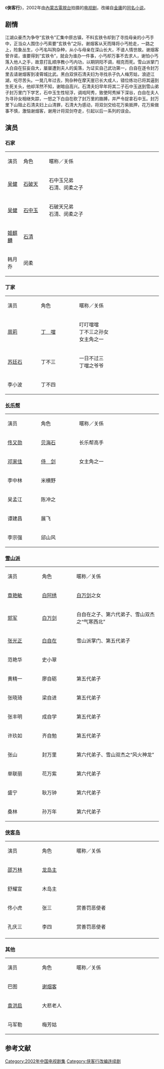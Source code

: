{{unreferenced|time=2012-03-09T15:24:01+00:00}}
{{Otheruses|俠客行 (消歧義)}}
{{电视节目信息框
| 名称     = 侠客行
| 别名     = 
| 英文名称 = <!-- {{lang|en| }}  -->
| 图片     = Hap Hak Hang.jpg
| 图说     = 海报
| 分类     = 古装剧
| 原创者   = 金庸《[[俠客行|俠客行]]》
| 导演     = [[王新民|王新民]]
| 监制     = 
| 出品人   = 
| 编剧     = 
| 制作人   = 
| 摄影     = 
| 演出     = [[吴健|吴健]]<br>[[邓家佳|邓家佳]]<br>[[姬麒麟|姬麒麟]]
| 配音     =
| 旁白     = 
| 主题曲   = 《天仙子》
| 片尾曲   = 《但愿人长久》
| 插曲     = 
| 地区     = {{CHNML}}
| 语言     = 普通话
| 集数     = 40集
| 每集长   = 45分钟
| 制作公司 = 
| 首播地区 = 
| 电视网   = 
| 开始     = 
| 结束     = 
| 先于     = 
| 后于     = 
| 相关剧集 = 
| 官方网站 = 
}}
《'''俠客行'''》，2002年由[[內蒙古電視台|內蒙古電視台]]拍摄的[[电视剧|电视剧]]，改编自[[金庸|金庸]]的[[俠客行|同名小说]]。

== 剧情 ==
江湖众豪杰为争夺“玄铁令”汇集中原古镇，不料玄铁令却到了寻找母亲的小丐手中，正当众人围住小丐索要“玄铁令”之际，谢烟客从天而降将小丐抢走，一路之上，险象丛生，小丐名叫狗杂种，从小与母亲在深山长大，不谙人情世故。谢烟客曾许诺，谁要得到“玄铁令”，就会为谁办一件事，小丐却万事不去求人，谢怕小丐落入他人之手，故意打乱顺序教小丐内功，以期阴阳不调，相克而死。雪山派掌门人白自在狂妄自大，屡屡遭到夫人的奚落，为证实自己武功第一，白自在逐令封万里去请谢烟客到凌霄城比武。黑白双侠石清夫妇为寻找杀子仇人梅芳姑，浪迹江湖，吃尽苦头。一晃几年过去，狗杂种在摩天崖已长大成人，错位练功已将其逼到生死关头，他却浑然不知，谢暗自高兴。石清夫妇早年将其二子石中玉送到雪山弟子封万里门下学艺，石中玉生性轻浮，调戏阿秀，致使阿秀掉下深谷，白自在夫人为寻孙女相继失踪，一怒之下白自在砍了封万里的胳膊，并严令捉拿石中玉。封万里下山阻止石清夫妇上山清罪，石清大为感动，将双剑交给花万紫抵押，花万紫做事不慎，激恼谢烟客，谢用计将双剑夺走，引起以后一系列的误会。

== 演员 ==
=== 石家 ===
{|class="wikitable" width="60%"
|- style="background:cornflowerblue; color:white" align=center
|style="width:6%"|演员||style="width:10%"|角色||style="width:44%"|暱称／关係
|-
|[[吴健|吴健]]||[[石破天|石破天]]||石中玉兄弟<br>石清、闵柔之子
|-
|[[吴健|吴健]]||[[石中玉|石中玉]]||石破天兄弟<br>石清、闵柔之子
|-
|[[姬麒麟|姬麒麟]]||[[石清|石清]]||
|-
|韩月乔||闵柔||
|}

=== 丁家 ===
{|class="wikitable" width="60%"
|- style="background:cornflowerblue; color:white" align=center
|style="width:6%"|演员||style="width:6%"|角色||style="width:15%"|暱称／关係
|-
|[[周莉|周莉]]||[[丁噹_(消歧義)|丁　噹]]||叮叮噹噹<br>丁不三之孙女<br>女主角之一
|-
|[[苏廷石|苏廷石]]||丁不三||一日不过三<br>丁噹之爷爷
|-
|李小波 ||丁不四||
|}

=== [[长乐帮|长乐帮]] ===
{|class="wikitable" width="60%"
|- style="background:cornflowerblue; color:white" align=center
|style="width:6%"|演员||style="width:6%"|角色||style="width:15%"|暱称／关係
|-
|[[佟又勋|佟又勋]]||[[贝海石|贝海石]]||长乐帮高手
|-
|[[邓家佳|邓家佳]]||[[侍剑|侍　剑]]||女主角之一
|-
|李中林||米横野||
|-
|吴孟江||陈冲之||
|-
|谭建昌||展飞||
|-
|李宗强||邱山风||
|}

=== [[雪山派|雪山派]] ===
{|class="wikitable" width="60%"
|- style="background:cornflowerblue; color:white" align=center
|style="width:6%"|演员||style="width:6%"|角色||style="width:15%"|暱称／关係
|-
|[[章艳敏|章艳敏]]||[[白阿绣|白阿绣]]||[[白万剑|白万剑]]之女
|-
|[[郭军|郭军]]||[[白万剑|白万剑]]||白自在之子、第六代弟子、雪山双杰之“气寒西北”
|-
|[[张光正|张光正]]||[[白自在|白自在]]||雪山派掌门、第五代弟子
|-
|范艳华||史小翠||
|-
|黄精一||廖自砺||第五代弟子
|-
|张晓琦||梁自进||第五代弟子
|-
|张丰明||成自学||第五代弟子
|-
|许玖如||齐自勉||第五代弟子
|-
|张山||封万里||第六代弟子、雪山双杰之“风火神龙”
|-
|单联丽||花万紫||第六代弟子
|-
|盛宁||耿万钟||第六代弟子
|-
|桑林||孙万年||第六代弟子
|}

=== [[侠客岛|侠客岛]] ===
{|class="wikitable" width="60%"
|- style="background:cornflowerblue; color:white" align=center
|style="width:6%"|演员||style="width:6%"|角色||style="width:15%"|暱称／关係
|-
|[[邵万林|邵万林]]||[[龙岛主|龙岛主]]||
|-
|舒耀宣||木岛主||
|-
|佟小虎||张三||赏善罚恶使者
|-
|孔庆三||李四||赏善罚恶使者
|-
|}

=== 其他 ===
{|class="wikitable" width="60%"
|- style="background:cornflowerblue; color:white" align=center
|style="width:6%"|演员||style="width:6%"|角色||style="width:15%"|暱称／关係
|-
|巴图||[[谢烟客|谢烟客]]||
|-
|[[袁洪启|袁洪启]]|| 大悲老人||
|-
|马军勒||梅芳姑||
|}

==参考文献==
{{reflist}}

{{DEFAULTSORT:Xia侠客行}}
{{2002年中國大陸古裝/民初電視劇}}
[[Category:2002年中国电视剧集|Category:2002年中国电视剧集]]
[[Category:侠客行改编连续剧|Category:侠客行改编连续剧]]